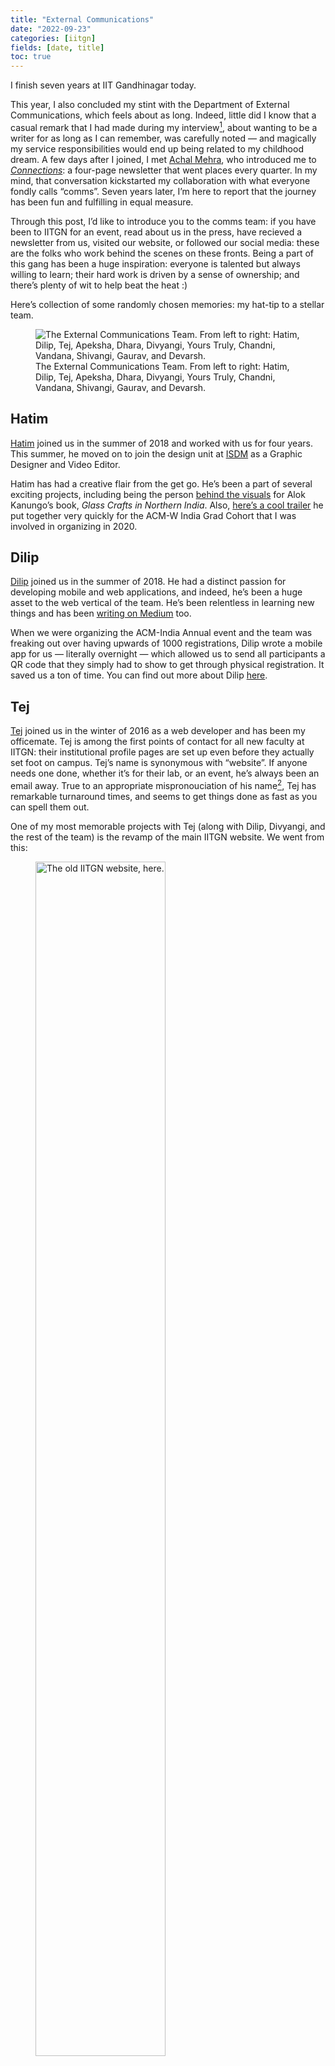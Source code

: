 ```yaml
---
title: "External Communications"
date: "2022-09-23"
categories: [iitgn]
fields: [date, title]
toc: true
---
```



I finish seven years at IIT Gandhinagar today.

This year, I also concluded my stint with the Department of External Communications, which feels about as long. Indeed, little did I know that a casual remark that I had made during my interview^[This was during the summer of 2015, with [Prof. Sudhir Jain](https://sudhirjain.info/).], about wanting to be a writer for as long as I can remember, was carefully noted --- and magically my service responsibilities would end up being related to my childhood dream. A few days after I joined, I met [Achal Mehra](https://www.linkedin.com/in/achal-mehra-13037931/), who introduced me to [_Connections_](https://iitgn.ac.in/about/newsletter): a four-page newsletter that went places every quarter. In my mind, that conversation kickstarted my collaboration with what everyone fondly calls "comms". Seven years later, I'm here to report that the journey has been fun and fulfilling in equal measure.

Through this post, I'd like to introduce you to the comms team: if you have been to IITGN for an event, read about us in the press, have recieved a newsletter from us, visited our website, or followed our social media: these are the folks who work behind the scenes on these fronts. Being a part of this gang has been a huge inspiration: everyone is talented but always willing to learn; their hard work is driven by a sense of ownership; and there's plenty of wit to help beat the heat :)

Here's collection of some randomly chosen memories: my hat-tip to a stellar team.

![The External Communications Team. From left to right: Hatim, Dilip, Tej, Apeksha, Dhara, Divyangi, Yours Truly, Chandni, Vandana, Shivangi, Gaurav, and Devarsh.](1.jpg)


## Hatim

[Hatim](https://www.linkedin.com/in/hatimsham/) joined us in the summer of 2018 and worked with us for four years. This summer, he moved on to join the design unit at [ISDM](https://www.isdm.org.in/team) as a Graphic Designer and Video Editor.

Hatim has had a creative flair from the get go. He's been a part of several exciting projects, including being the person [behind the visuals](https://www.facebook.com/hatimsham/posts/pfbid02hWtj37tfFBSZiWmbe5yXTALMbDpG41YkGWtWZa4kxr25dysYdHnEjxZQMH6y5HcTl) for Alok Kanungo's book, _Glass Crafts in Northern India_. Also, [here's a cool trailer](https://twitter.com/iitgn/status/1285917964059869184) he put together very quickly for the ACM-W India Grad Cohort that I was involved in organizing in 2020.


## Dilip

[Dilip](https://www.linkedin.com/in/dilip-kashyap-49aaaaa0/) joined us in the summer of 2018. He had a distinct passion for developing mobile and web applications, and indeed, he's been a huge asset to the web vertical of the team. He's been relentless in learning new things and has been [writing on Medium](https://dilipkashyap15.medium.com/) too.

When we were organizing the ACM-India Annual event and the team was freaking out over having upwards of 1000 registrations, Dilip wrote a mobile app for us --- literally overnight --- which allowed us to send all participants a QR code that they simply had to show to get through physical registration. It saved us a ton of time. You can find out more about Dilip [here](https://dilipkashyap07.github.io/).


## Tej

[Tej](https://www.linkedin.com/in/tej-bahadur-gurung-8b94232a/) joined us in the winter of 2016 as a web developer and has been my officemate. Tej is among the first points of contact for all new faculty at IITGN: their institutional profile pages are set up even before they actually set foot on campus. Tej's name is synonymous with "website". If anyone needs one done, whether it's for their lab, or an event, he's always been an email away. True to an appropriate mispronouciation of his name^[Tez = fast in Hindi], Tej has remarkable turnaround times, and seems to get things done as fast as you can spell them out.

One of my most memorable projects with Tej (along with Dilip, Divyangi, and the rest of the team) is the revamp of the main IITGN website. We went from this:

![The old IITGN website, [here](https://legacy.iitgn.ac.in).](old.png){width=70%}

to this:

![The current IITGN website, [here](https://www.iitgn.ac.in).](new.gif){width=70%}

in about a year. Despite several very well-intended warnings about how crazy this was, the team picked up the project with cautious courage, and pulled it off. I think I can say with some confidence that the IITGN website is easy on the eyes, and things are not hard to find.

## Apeksha

[Apeksha](https://www.linkedin.com/in/srivastava-apeksha/) joined us in the summer of 2019, just on the heels of completing her MTech in Biological Engineering at IITGN, and stayed with the team for a year. At the time of joining, she was an avid consumer of popular science material, and aspired to make the research at IITGN more broady accessible with her writing. She was a freelance writer already, and was looking for an opportunity to spend some time writing full-time. Her stint with us resulted in a number of articles, and her growth during the time has been remarkable. You can find her writing on [her Medium blog](https://medium.com/@apeksha.0503).

The ACM-W India Grad Cohort event we did in 2020 was a virtual one, and in the tradition of Grad Cohorts, was not recorded. I am grateful that Apeksha stepped up at the time, offered to attend all the sessions, and [wrote](https://medium.com/@apeksha.0503/the-acm-w-grad-cohort-2020-women-conquering-computing-online-ca085623e396) [up](https://medium.com/@apeksha.0503/grad-cohort-2020-day-1-of-the-women-virtual-workshop-in-computing-opens-with-a-bang-56407c113ad) [comprehensive](https://medium.com/@apeksha.0503/acm-w-grad-cohort-2020-day-2-a-perfect-combo-of-motivation-and-quality-advice-from-women-leaders-3f2c629e05e5) [summaries](https://medium.com/@apeksha.0503/day-3-acm-w-grad-cohort-2020-concludes-with-strong-networking-opportunities-and-professional-bc8c78efbc33).

She has now joined the Ph.D. program in the Humanities and Social Sciences and is currently researching cognitive aspects of science communication with [Frederick Coolidge](https://en.wikipedia.org/wiki/Frederick_L._Coolidge.).

## Dhara

[Dhara](https://www.linkedin.com/in/dhara-vora-1019/) joined us in the summer of 2019, and immediately got to work on managing our social media channels. She also streamlined the process of collecting information: a lot of what we do revolves around robust archival, and IITGN being a happening place does not make this easy! We get dozens of emails every day announcing events of varying scales, updates of various kinds.

Anticipating that the volume would only get worse, we devised a system for manually cataloging every bit of news in a bunch of Airtable bases. The long-term vision was that the Airtable API exposes this data to anyone who needs it: the web team could draw from it and filter appropriately to display upcoming events, an archival team could write a report generating app that used this as the backend, and so forth. We even had a web app developed by a team of undergraduates that pulled data from these bases to show off upcoming events on a big screen.

Dhara now manually curates information from these databases and runs a weekly internal newsletter collating what's happened and what's coming up at IITGN: this has been a major value addition for many. She also serves up the raw data needed for our public [quarterly newsletter](https://iitgn.ac.in/about/newsletter) and [annual reports](https://iitgn.ac.in/about/annualreports) based on this system, which saves everyone a lot of time. Apart from all of this, she is in the driver's seat for all our [major](https://twitter.com/iitgn) [social](https://www.facebook.com/iitgn.official) [media](https://www.linkedin.com/school/indian-institute-of-technology-gandhinagar-iitgn-/) [channels](https://www.instagram.com/iit_gandhinagar/), and then some... and magically manages to stay on top of everything. You can [find her writing on Medium](https://medium.com/@voradhara46).


## Divyangi

[Divyangi](https://www.linkedin.com/in/divyangi-chaudhari-404115140/) joined us in the summer of 2018 and worked with us for three years until the summer of 2021. She was a wizard when it came to scripting for automating tasks, and quickly became the go-to person for departments who were looking to improve their workflows.

IITGN runs on the Google ecosystem. Divyangi figured out several nice ways of bringing data from spreadsheets to frontends, generating reports, and so forth. She even ran a workshop on Google scripts and related tools as a part of an initiative coordinated by our Staff Development Cell.

Among the many projects Divyangi was involved in, one of my favorites was the backend for our rather popular [Summer Research Internship Program](https://srip.iitgn.ac.in/). The website is powered by WordPress, and provides various interfaces for both interns and mentors to keep track of their applications during the application phase (this runs into tens of thousands of records), and progress during the internship (updates from interns and feedback from mentors are all managed from here). Divyangi, together with Dilip, deeply customized the WordPress instance to provide a number of features that help with running a large-scale program smoothly, with most of the tedious tasks completely automated.

## Chandni

Chandni joined us in the summer of 2019 for a year. She was already a very talented photographer at the time of joining us. As our events and activities grew in number and scale, we found very valuable support in Chandni's presence. Check out her [Instagram](https://www.instagram.com/visi_lens/) here!

![A sample of Chandni's photography](chand.png){width=70%}


## Vandana

[Vandana](https://www.linkedin.com/in/vandanay/) joined us in the summer of 2017 in the role of a Communications and Media Officer for a year. During this time, she was working closely with local press and media, and ensuring that our stories are filed with them on a regular basis.

Vandana was already passionate about writing and had a keen eye for detail. She filled an important void at the time she joined and immediately setup various important foundations in the context of this role. She expanded our style guide, made a press kit, and developed a starting database of journalists that we could work with: these are all tools that the whole content team uses regularly to this day.

Her spirit of volunteerism meant that a lot of our content got reviewed and improved across the board: on the website, on our brochures, and so forth. This was also the time when we launched what I think is our best-kept secret: IITGN's [news blog](https://news.iitgn.ac.in). Vandana, along with the rest of the team, setup a careful pipeline to ensure that everything we capture across press and social media gets a permanent home on the blog. She continues to pitch in remotely, even after moving on from her onsite role with us on campus.

## Shivangi

[Shivangi](https://www.linkedin.com/in/shivangi-bhatt-365b4a38/) joined us in the summer of 2018 in the role of a Communications and Media Officer, picking up from where Vandana left off. She has been synonymous with media and press at IITGN, and is currently our main interface with the press. She has substantially expanded on our network of partners in press, and ensures that we have the visibility we deserve in the local and national news, and even beyond. She is especially diligent about ensuring that regionally-focused news is appropriately translated in the local languages whenever appropriate, a widely appreciated effort.

Shivangi's style has been remarkably proactive: if anything at IITGN is newsworthy, she makes sure it's covered. She draws on her substantial experience in the field to bring nuanced insights to the table, and these have served us very well in our overall communications and outreach strategy.

Beyond coordinating stories for the press, Shivangi also comprehensively tracks IITGN's presence in the news and other public domains, is closely invovled in the production of the [quarterly newsletter](https://iitgn.ac.in/about/newsletter) and [annual reports](https://iitgn.ac.in/about/annualreports), and our social media activities as well. Shivangi is, unsurprisingly, an amazing writer, and [here's a performance of hers](https://www.facebook.com/shivangi.bhatt.501/posts/pfbid0CB5AGAkotx6cuXnYdNKGqVWc9jE7p3DrodzKTYGGDymSDWC4fxCJNer6bUrLCpJol) in a SDC event that was among my favorites.


## Gaurav

[Gaurav](https://www.linkedin.com/in/gauravvipul/) has been around for longer than I have, and he is a founding member of the team. He is among the most versatile people I know: not only does the scope of his work at IITGN go well beyond communications, even within communications his skills span a very wide range: he's behind the camera, he's the person behind the design and layouts for some of our best print collaterals, he's directed and produced a number of videos, and I could go on and on.

I've freely relied on his mentorship: much of the growth that has happened within the team, especially in terms of creative efforts, is thanks to Gaurav's experience and guidance.

If you pick up any of our booklets, there's a good chance that Gaurav has been involved in engineering the layout and design. Among them, I'll single out a couple for you to sample: the _[World Class Faculty](https://iitgn.ac.in/assets/pdfs/brochures/faculty-brochure.pdf)_ brochure looks especially lovely in print, and the [10 on 10](https://sites.iitgn.ac.in/10/index.php) brochure has a bold aesthetic that was a crowd favorite when it was released for our 10-year celebration.


## Devarsh

[Devarsh](https://www.instagram.com/dev_barbhaya/) joined us in the summer of 2017, with a background in creative film-making and theatre. He quickly became the go-to person when it came to anything to do with video or photography. Over the years here, he's grown leaps and bounds in his craft and understanding of all aspects of the process --- both work that happens on the field and in post.

Our YouTube presence was in its nascent stages when Devarsh joined. He's single-handedly worked on [our channel](https://www.youtube.com/channel/UCbOCAa_fRS1qEOknCmEHzVw) in mission mode from the get go, and it is largely thanks to his efforts that we have a fairly systematic video respository of most major events and talks on campus.

Devarsh has been involved in several memorable projects. Here's [a video](https://www.youtube.com/embed/lZSAkpjsyZs) that he shot for our first virtual convocation, which also happened to be among the first virtual convocation events to be held in India (as far as we know).

## Nostalgia

Some of the early members of the team are not pictured. Apart from everyone above, I had the good fortune to have worked with: Ritu (among other things, was the curator for all the early editions of the quarterly newsletter, _Connections_, and our annual reports), Dayanand (our first communications and media officer), Maria (our first social media intern), and Khushbu (who took over from Maria and preceded Dhara on managing social media).

It would be remiss of me to not give a shout out to the faculty support we have enjoyed over the years. Several colleagues have played major roles in helping out on all aspects of our responsbilities. A special thanks to Achal Mehra, who brought extensive experience to the table, and has been forever generous with his time and advice, and [Vasco Trigo](https://twitter.com/iitgn/status/1163406174626050048), whose inputs for the whole team were extremely timely and valuable.

I'll also take this opportunity to thank friends at the Communications department at Duke University --- they hosted us in the very early days, and their detailed and candid tour of various operational aspects was massively helpful in setting up a lot of the foundations back here.

I walked into this gig more or less by accident. I should confess here that I didn't have a 5-year vision from which I could work backwards to nicely chunked milestones. There were no OKRs or KPIs or whatever else the pros do. A few times, it's occurred to us that we should have targets, strategies, and systems^[Most people at IITGN know by now that ambushing me in a corridor is more effective than email, and meanwhile, the team gets things done by some magic that remains a mystery to me.]. While we never articulated any as far as I can remember, I think we did have a tacitly shared goal: it was to ensure that everyone got what they needed from comms, and that we didn't make any mistake twice. My biases notwithstanding, I would say we have largely succeded :)

My time with this team remains special forever.
